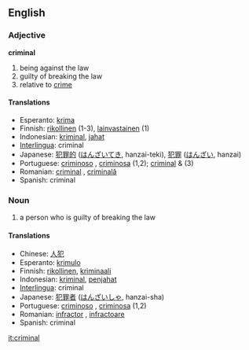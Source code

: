 ==English==

===Adjective===
'''criminal''' {{notcomp}}

# being against the law
# guilty of breaking the law
# relative to [[crime]]

====Translations====
*Esperanto: [[krima]]
*Finnish: [[rikollinen]] (1-3), [[lainvastainen]] (1)
*Indonesian: [[kriminal]], [[jahat]]
*[[Interlingua]]: criminal
*Japanese: [[犯罪的]] ([[はんざいてき]], hanzai-teki), [[犯罪]] ([[はんざい]], hanzai)
*Portuguese: [[criminoso]] {{m}}, [[criminosa]] {{f}} (1,2); [[criminal]] {{m}} & {{f}} (3)
*Romanian: [[criminal]] {{m}}, [[criminală]] {{f}}
*Spanish: criminal

===Noun===
{{en-noun-reg}}

# a person who is guilty of breaking the law

====Translations====
*Chinese: [[人犯]]
*Esperanto: [[krimulo]]
*Finnish: [[rikollinen]], [[kriminaali]]
*Indonesian: [[kriminal]], [[jahat|penjahat]]
*[[Interlingua]]: criminal
*Japanese: [[犯罪者]] ([[はんざいしゃ]], hanzai-sha)
*Portuguese: [[criminoso]] {{m}}, [[criminosa]] {{f}} (1,2)
*Romanian: [[infractor]] {{m}}, [[infractoare]] {{f}} 
*Spanish: criminal

[[it:criminal]]